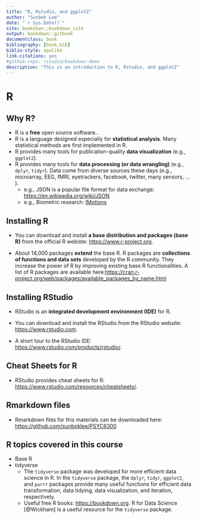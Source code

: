 ```yaml
--- 
title: "R, Rstudio, and ggplot2"
author: "Sunbok Lee"
date: "`r Sys.Date()`"
site: bookdown::bookdown_site
output: bookdown::gitbook
documentclass: book
bibliography: [book.bib]
biblio-style: apalike
link-citations: yes
#github-repo: rstudio/bookdown-demo
description: "This is an introduction to R, Rstudio, and ggplot2"
---
```


# R 

## Why R? 
* R is a **free** open source software..
* R is a language designed especially for **statistical analysis**. Many statistical methods are first implemented in R. 
* R provides many tools for publication-quality **data visualization** (e.g., `ggplot2`).
* R provides many tools for **data processing (or data wrangling)** (e.g., `dplyr`, `tidyr`). Data come from diverse sources these days (e.g., microarray, EEG, fMRI, eyetrackers, facebook, twitter, many sensors, ... ).
    * e.g., JSON is a popular file format for data exchange: [https://en.wikipedia.org/wiki/JSON](https://en.wikipedia.org/wiki/JSON)
    * e.g., Biometric research: [IMotions](https://imotions.com/?creative=287840870074&keyword=imotions&matchtype=p&network=g&device=c&gclid=EAIaIQobChMI3pas5oOO5AIVlBx9Ch28hwboEAAYASAAEgJlUfD_BwE)

## Installing R

* You can download and install **a base distribution and packages (base R)** from the official R webiste: [https://www.r-project.org](https://www.r-project.org).

* About 14,000 packages **extend** the base R. R packages are **collections of functions and data sets** developed by the R community. They increase the power of R by improving existing base R functionalities. A list of R packages are available here:[https://cran.r-project.org/web/packages/available_packages_by_name.html](https://cran.r-project.org/web/packages/available_packages_by_name.html)

## Installing RStudio

* RStudio is an **integrated development environment (IDE)** for R. 

* You can download and install the RStudio from the RStudio website: [https://www.rstudio.com](https://www.rstudio.com). 

* A short tour to the RStudio IDE: [https://www.rstudio.com/products/rstudio/](https://www.rstudio.com/products/rstudio/). 

## Cheat Sheets for R

* RStudio provides cheat sheets for R: [https://www.rstudio.com/resources/cheatsheets/](https://www.rstudio.com/resources/cheatsheets/). 

## Rmarkdown files

* Rmarkdown files for this materials can be downloaded here: [https://github.com/sunboklee/PSYC6300](https://github.com/sunboklee/PSYC6300)

## R topics covered in this course

* Base R
* tidyverse 
    * The `tidyverse` package was developed for more efficient data science in R. In the `tidyverse` package, the `dplyr`, `tidyr`, `ggplot2`, and `purrr` packages provide many useful functions for efficient data transformation, data tidying, data visualization, and iteration, respectively.
    * Useful free R books: [https://bookdown.org](https://bookdown.org). R for Data Science [@Wickham] is a useful resource for the `tidyverse` package. 
  
  

